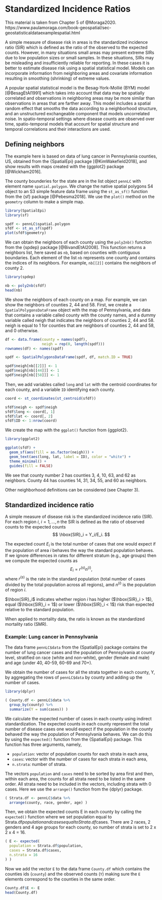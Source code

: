 # Standardized Incidence Ratios

This material is taken from Chapter 5 of @Moraga2020. https://www.paulamoraga.com/book-geospatial/sec-geostatisticaldataexamplespatial.html

A simple measure of disease risk in areas is the standardized incidence ratio (SIR) which is defined as the ratio of the observed to the expected counts. However, in many situations small areas may present extreme SIRs due to low population sizes or small samples. In these situations, SIRs may be misleading and insufficiently reliable for reporting. In these cases it is better to estimate disease risk using a spatial statistical model. Models can incorporate information from neighboring areas and covariate information resulting in smoothing (shrinking) of extreme values.

A popular spatial statistical model is the Besag-York-Mollié (BYM) model [@BesagEtAl1991] which takes into account that data may be spatially correlated and observations in neighboring areas may be more similar than observations in areas that are farther away. This model includes a spatial random effect that smooths the data according to a neighborhood structure, and an unstructured exchangeable component that models uncorrelated noise. In spatio-temporal settings where disease counts are observed over time, spatio-temporal models that account for spatial structure and temporal correlations and their interactions are used.

## Defining neighbors

The example here is based on data of lung cancer in Pennsylvania counties, US, obtained from the {SpatialEpi} package [@KimWakefield2018], and show results with maps created with the {ggplot2} package [@Wickham2016].

The county bounderies for the state are in the list object `pennLC` with element name `spatial.polygon`. We change the native spatial polygons S4 object to an S3 simple feature data frame using the `st_as_sf()` function from the {sf} package [@Pebesma2018]. We use the `plot()` method on the `geometry` column to make a simple map.
```r
library(SpatialEpi)
library(sf)

spdf <- pennLC$spatial.polygon
sfdf <- st_as_sf(spdf)
plot(sfdf$geometry)
```

We can obtain the neighbors of each county using the `poly2nb()` function from the {spdep} package [@BivandEtAl2008]. This function returns a neighbors list, here saved as `nb`, based on counties with contiguous boundaries. Each element of the list `nb` represents one county and contains the indices of its neighbors. For example, `nb[[2]]` contains the neighbors of county 2.
```r
library(spdep)

nb <- poly2nb(sfdf)
head(nb)
```

We show the neighbors of each county on a map. For example, we can show the neighbors of counties 2, 44 and 58. First, we create a `SpatialPolygonsDataFrame` object with the map of Pennsylvania, and data that contains a variable called county with the county names, and a dummy variable called neigh that indicates the neighbors of counties 2, 44 and 58. neigh is equal to 1 for counties that are neighbors of counties 2, 44 and 58, and 0 otherwise.
```r
df <- data.frame(county = names(spdf), 
                 neigh = rep(0, length(spdf)))
rownames(df) <- names(spdf)

spdf <- SpatialPolygonsDataFrame(spdf, df, match.ID = TRUE)

spdf$neigh[nb[[2]]] <- 1
spdf$neigh[nb[[44]]] <- 1
spdf$neigh[nb[[58]]] <- 1
```

Then, we add variables called `long` and `lat` with the centroid coordinates for each county, and a variable `ID` identifying each county.
```r
coord <- st_coordinates(st_centroid(sfdf))

sfdf$neigh <- spdf$neigh
sfdf$long <- coord[, 1]
sfdf$lat <- coord[, 2]
sfdf$ID <- 1:nrow(coord)
```

We create the map with the `ggplot()` function from {ggplot2}.
```r
library(ggplot2)

ggplot(sfdf) + 
  geom_sf(aes(fill = as.factor(neigh))) +
  geom_text(aes(long, lat, label = ID), color = "white") +
  theme_minimal() + 
  guides(fill = FALSE)
```

We see that county number 2 has counties 3, 4, 10, 63, and 62 as neighbors. County 44 has counties 14, 31, 34, 55, and 60 as neighbors. 

Other neighborhood definitions can be considered (see Chapter 3).

## Standardized incidence ratio

A simple measure of disease risk is the standardized incidence ratio (SIR). For each region $i$, $i = 1, \ldots, n$ the SIR is defined as the ratio of observed counts to the expected counts
$$
\hbox{SIR}_i = Y_i/E_i.
$$

The expected count $E_i$ is the total number of cases that one would expect if the population of area $i$ behaves the way the standard population behaves. If we ignore differences in rates for different stratum (e.g., age groups) then we compute the expected counts as
$$
E_i = r^{(s)} n^{(i)},
$$
where $r^{(s)}$ is the rate in the standard population (total number of cases divided by the total population across all regions), amd $n^{(i)}$ is the population of region $i$.

$\hbox{SIR}_i$ indicates whether region $i$ has higher ($\hbox{SIR}_i > 1$), equal ($\hbox{SIR}_i = 1$) or lower ($\hbox{SIR}_i < 1$) risk than expected relative to the standard population.

When applied to mortality data, the ratio is known as the standardized mortality ratio (SMR).

### Example: Lung cancer in Pennsylvania

The data frame `pennLC$data` from the {SpatialEpi} package contains the number of lung cancer cases and the population of Pennsylvania at county level, stratified on race (white and non-white), gender (female and male) and age (under 40, 40-59, 60-69 and 70+). 

We obtain the number of cases for all the strata together in each county, Y, by aggregating the rows of `pennLC$data` by county and adding up the number of cases.
```r
library(dplyr)

( County.df <- pennLC$data %>%
  group_by(county) %>%
  summarize(Y = sum(cases)) )
```

We calculate the expected number of cases in each county using indirect standardization. The expected counts in each county represent the total number of disease cases one would expect if the population in the county behaved the way the population of Pennsylvania behaves. We can do this by using the `expected()` function from the {SpatialEpi} package. This function has three arguments, namely,

* `population`: vector of population counts for each strata in each area,
* `cases`: vector with the number of cases for each strata in each area,
* `n.strata`: number of strata.

The vectors `population` and `cases` need to be sorted by area first and then, within each area, the counts for all strata need to be listed in the same order. All strata need to be included in the vectors, including strata with 0 cases. Here we use the `arrange()` function from the {dplyr} package.
```r
( Strata.df <- pennLC$data %>%
  arrange(county, race, gender, age) )
```

Then, we obtain the expected counts E in each county by calling the `expected()` function where we set population equal to Strata.df$population and cases equal to Strata.df$cases. There are 2 races, 2 genders and 4 age groups for each county, so number of strata is set to 2 x 2 x 4 = 16.
```r
( E <- expected(
  population = Strata.df$population,
  cases = Strata.df$cases, 
  n.strata = 16
) )
```

Now we add the vector `E` to the data frame `County.df` which contains the counties ids (`county`) and the observed counts (`Y`) making sure the `E` elements correspond to the counties in the same order.
```r
County.df$E <- E
head(County.df)
```